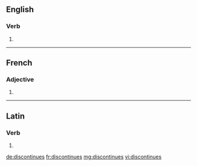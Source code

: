 ==English==

===Verb===
{{head|en}}

# {{en-third-person singular of|discontinue}}

----

==French==

===Adjective===
{{fr-adj-form}} {{f-p}}

# {{feminine plural of|discontinu|lang=fr}}

----

==Latin==

===Verb===
{{la-verb-form|discontinuēs}}

# {{conjugation of|discontinuō||2|s|pres|act|sub|lang=la}}

[[de:discontinues]]
[[fr:discontinues]]
[[mg:discontinues]]
[[vi:discontinues]]